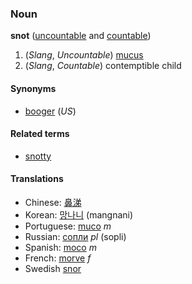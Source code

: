 ===Noun===
'''snot''' ([[uncountable]] and [[countable]])

# (''Slang'', ''Uncountable'') [[mucus]]
# (''Slang'', ''Countable'') contemptible child

====Synonyms====
*[[booger]] (''US'')

====Related terms====
*[[snotty]]

====Translations====
*Chinese: [[鼻涕]] 
*Korean: [[망나니]] (mangnani)
*Portuguese: [[muco]] ''m''
*Russian: [[сопли]] ''pl'' (sopli)
*Spanish: [[moco]] ''m''
*French: [[morve]] ''f''
*Swedish [[snor]]